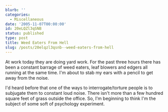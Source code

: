 ```yaml
---
blurb: ''
categories:
  - Miscellaneous
date: '2005-11-07T00:00:00'
id: 20eLQZl3qSNB
status: published
type: post
title: Weed Eaters From Hell
slug: /posts/20elqzl3qsnb--weed-eaters-from-hell
---
```


At work today they are doing yard work. For the past three hours there has been a constant barrage of weed eaters, leaf blowers and edgers all running at the same time. I'm about to stab my ears with a pencil to get away from the noise. 

I'd heard before that one of the ways to interrogate/torture people is to subjugate them to constant loud noise. There isn't more than a few hundred square feet of grass outside the office. So, I'm beginning to think I'm the subject of some soft of psychology experiment.
